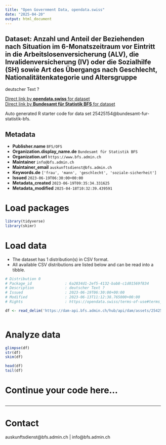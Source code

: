```yaml
---
title: "Open Government Data, opendata.swiss"
date: "2025-04-20"
output: html_document
---
```


## Dataset: Anzahl und Anteil der Beziehenden nach Situation im 6-Monatszeitraum vor Eintritt in die Arbeitslosenversicherung (ALV), die Invalidenversicherung (IV) oder die Sozialhilfe (SH) sowie Art des Übergangs nach Geschlecht, Nationalitätenkategorie und Altersgruppe

deutscher Text ?

[Direct link by **opendata.swiss** for dataset](https://opendata.swiss/de/dataset/anzahl-und-anteil-der-beziehenden-nach-situation-im-6-monatszeitraum-vor-eintritt-in-die-arbeit)<br>
[Direct link by **Bundesamt für Statistik BFS** for dataset](https://www.bfs.admin.ch/asset/de/ts-x-13.06.02.12)

Auto generated R starter code for data set 25425154@bundesamt-fur-statistik-bfs.

## Metadata

- **Publisher.name** `BFS/OFS`
- **Organization.display_name.de** `Bundesamt für Statistik BFS`
- **Organization.url** `https://www.bfs.admin.ch`
- **Maintainer** `info@bfs.admin.ch`
- **Maintainer_email** `auskunftsdienst@bfs.admin.ch`
- **Keywords.de** `['frau', 'mann', 'geschlecht', 'soziale-sicherheit']`
- **Issued** `2023-06-19T06:30:00+00:00`
- **Metadata_created** `2023-06-19T09:35:34.331625`
- **Metadata_modified** `2025-04-18T10:32:39.439591`


# Load packages

```r

library(tidyverse)
library(skimr)

```

# Load data

-   The dataset has 1 distribution(s) in CSV format.
-   All available CSV distributions are listed below and can be read into a tibble.

```r

# Distribution 0
# Package_id               : 6a2034d1-2ef5-4132-bab8-c1d01569f834
# Description              : deutscher Text ?
# Issued                   : 2023-06-19T06:30:00+00:00
# Modified                 : 2023-06-13T11:12:38.765000+00:00
# Rights                   : https://opendata.swiss/terms-of-use#terms_by_ask

df <- read_delim('https://dam-api.bfs.admin.ch/hub/api/dam/assets/25425162/master')



```

# Analyze data

```r

glimpse(df)
str(df)
skim(df)

head(df)
tail(df)

```

# Continue your code here...

```r

```

------------------------------------------------------------------------

# Contact

auskunftsdienst@bfs.admin.ch | info@bfs.admin.ch
